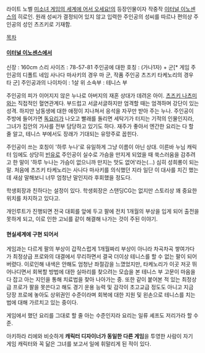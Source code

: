 라이트 노벨 [[미소녀 게임의 세계에 어서 오세요!]]의 등장인물이자 작중작 [[이터널 이노센스]]의 히로인. 원래 성씨가 결정되어 있지 않고 입력한 주인공의 성씨를 따르나 편의상 주인공의 성인 츠즈키로 기재함.

[[목차]]
==== [[이터널 이노센스]]에서 ====
신장 : 160cm
스리 사이즈 : 78-57-81
주인공에 대한 호칭 : (가나1자) + 군[* 게임 주인공의 디폴트 네임 사나다 마사키의 경우 마 군, 작품 주인공 츠즈키 타케노리의 경우 타 군]
주인공과의 나이차이 : 1살 위
소속부 : 테니스 부

주인공의 피가 이어지지 않은 누나로 아버지의 재혼 상대가 데려온 아이. [[츠즈키 나츠미]]와는 직접적인 혈연관계다. 부드럽고 서글서글하지만 엄격할 때는 엄격하며 강단이 있는 성격. 하지만 남동생에 대한 애정이 지나쳐서 응석을 자꾸만 받아 주는 누나. 주인공이 주방에 들어가면 [[독요리]]가 나오고 빨래를 돌리면 세탁기가 터지는 기적의 인물인지라, 그녀가 집안의 가사를 전부 담당하고 있기도 하다. 재주가 좋아서 엔간한 요리는 다 할 줄 알고, 테니스 부에서도 장래가 기대되는 유망주로 꼽힌다.

주인공이 쓰는 호칭이 '하루 누나'로 유일하게 그냥 이름이 아닌 상대. 이른바 누님 캐릭터 임에도 상당히 [[빈유]]로 주인공이 실수로 가슴을 만지게 되었을 때 쑥스러움을 감추려고 한 말이 '하루 누나는 가슴이 없으니까 만지는 맛도 없어'라는(...) 심히 성희롱이 되는 말. 처음에 츠즈키 타케노리는 사나다 마사키를 의식했던 지라 일단 이 대사를 치긴 했는데 새삼 말해보니 너무 엄청난 말인지라 후회했을 정도다.

학생회장과 친하다는 설정이 있다. 학생회장은 스탠딩CG는 없지만 스토리상 꽤 중요한 위치를 차지하고 있다고.

개인루트가 진행되면 전국 대회를 앞에 두고 팔에 전치 1개월의 부상을 입게 되어 출전을 못하게 되고, 이로 인한 고뇌를 같이 해결해 나가는 것이 주된 이야기.

==== 현실세계에 구현 되어서 ====
게임과는 다르게 팔의 부상이 갑작스럽게 1개월짜리 부상이 아니라 차곡차곡 쌓여가다가 최정상급 프로와의 대결에서 무리하면서 결국 더이상 테니스를 할 수 없는 팔이 되어버렸다. 이로인해 내색은 안해도 엄청난 좌절감을 느꼈었지만, 타케노리가 이곳 저곳 뛰어나디면서 회복할 방법에 대한 실마리를 찾으려는 모습을 본 테니스 부 고문이 마음을 다 잡고 아는 지인을 통해 치료법을 찾아 나아가는 중. 또한 같이 붙어본 적 있는 최정상급 프로가 팔을 못쓴다고 해도 경기 운용 능력 및 감각이 초고교급 정도도 아니고 지금 당장 프로에 놓아도 상위권인 수준이라며 회복에 대한 지원 및 왼손으로 테니스를 치는 법에 대해 가르치고 있는 중이다.

게임에서 했던 요리를 그대로 할 줄 아는 수준인지라 요리는 일류 셰프도 저리가라 할 수준.

아키하라 리에와 비슷하게 '''캐릭터 디자이너가 동일한 다른 게임'''을 투영한 사람이 자기 게임 캐릭터와 꼭 닮은 그녀를 보고서 일에 휘말리게 된 적이 있다.
